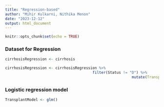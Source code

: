```yaml
---
title: "Regression-based"
author: "Mihir Kulkarni, Nithika Menon"
date: "2023-12-12"
output: html_document
---
```


```r
knitr::opts_chunk$set(echo = TRUE)
```

### Dataset for Regression
```r
cirrhosisRegression <- cirrhosis
```


```r

cirrhosisRegression <- cirrhosisRegression %>%
                                        filter(Status != "D") %>%
                                                          mutate(Transplant = ifelse(Status == 'C', 0, 1 ))

```

### Logistic regression model
```r

TransplantModel <- glm()


```

